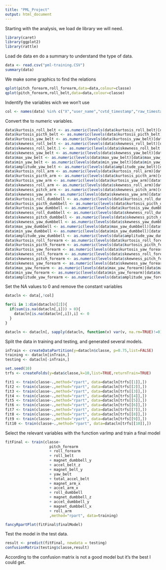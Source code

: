 ```yaml
---
title: "PML_Project"
output: html_document
---
```


Starting with the analysis, we load de library we will need.

```r
library(caret)
library(ggplot2)
library(rattle)
```

Load de data en do a summary to understand the type of data.

```r
data <- read.csv("pml-training.CSV")
summary(data)
```

We make some graphics to find the relations

```r
qplot(pitch_forearm,roll_forearm,data=data,colour=classe)
qplot(pitch_forearm,roll_belt,data=data,colour=classe)
```

Indentify the variables wich we won't use
```r
col <- names(data) %in% c("X","user_name","cvtd_timestamp","raw_timestamp_part_1","raw_timestamp_part_2","num_window")
```

Convert the to numeric variables.
```r
data$kurtosis_roll_belt <- as.numeric(levels(data$kurtosis_roll_belt)[data$kurtosis_roll_belt])
data$kurtosis_picth_belt <- as.numeric(levels(data$kurtosis_picth_belt)[data$kurtosis_picth_belt])
data$kurtosis_yaw_belt <- as.numeric(levels(data$kurtosis_yaw_belt)[data$kurtosis_yaw_belt])
data$skewness_roll_belt <- as.numeric(levels(data$skewness_roll_belt)[data$skewness_roll_belt])
data$skewness_roll_belt.1 <- as.numeric(levels(data$skewness_roll_belt.1)[data$skewness_roll_belt.1])
data$skewness_yaw_belt <- as.numeric(levels(data$skewness_yaw_belt)[data$skewness_yaw_belt])
data$max_yaw_belt <- as.numeric(levels(data$max_yaw_belt)[data$max_yaw_belt])
data$min_yaw_belt <- as.numeric(levels(data$min_yaw_belt)[data$min_yaw_belt])
data$amplitude_yaw_belt <- as.numeric(levels(data$amplitude_yaw_belt)[data$amplitude_yaw_belt])
data$kurtosis_roll_arm <- as.numeric(levels(data$kurtosis_roll_arm)[data$kurtosis_roll_arm])
data$kurtosis_picth_arm <- as.numeric(levels(data$kurtosis_picth_arm)[data$kurtosis_picth_arm])
data$kurtosis_yaw_arm <- as.numeric(levels(data$kurtosis_yaw_arm)[data$kurtosis_yaw_arm])
data$skewness_roll_arm <- as.numeric(levels(data$skewness_roll_arm)[data$skewness_roll_arm])
data$skewness_pitch_arm <- as.numeric(levels(data$skewness_pitch_arm)[data$skewness_pitch_arm])
data$skewness_yaw_arm <- as.numeric(levels(data$skewness_yaw_arm)[data$skewness_yaw_arm])
data$kurtosis_roll_dumbbell <- as.numeric(levels(data$kurtosis_roll_dumbbell)[data$kurtosis_roll_dumbbell])
data$kurtosis_picth_dumbbell <- as.numeric(levels(data$kurtosis_picth_dumbbell)[data$kurtosis_picth_dumbbell])
data$kurtosis_yaw_dumbbell <- as.numeric(levels(data$kurtosis_yaw_dumbbell)[data$kurtosis_yaw_dumbbell])
data$skewness_roll_dumbbell <- as.numeric(levels(data$skewness_roll_dumbbell)[data$skewness_roll_dumbbell])
data$skewness_pitch_dumbbell <- as.numeric(levels(data$skewness_pitch_dumbbell)[data$skewness_pitch_dumbbell])
data$skewness_yaw_dumbbell <- as.numeric(levels(data$skewness_yaw_dumbbell)[data$skewness_yaw_dumbbell])
data$max_yaw_dumbbell <- as.numeric(levels(data$max_yaw_dumbbell)[data$max_yaw_dumbbell])
data$min_yaw_dumbbell <- as.numeric(levels(data$min_yaw_dumbbell)[data$min_yaw_dumbbell])
data$amplitude_yaw_dumbbell <- as.numeric(levels(data$amplitude_yaw_dumbbell)[data$amplitude_yaw_dumbbell])
data$kurtosis_roll_forearm <- as.numeric(levels(data$kurtosis_roll_forearm)[data$kurtosis_roll_forearm])
data$kurtosis_picth_forearm <- as.numeric(levels(data$kurtosis_picth_forearm)[data$kurtosis_picth_forearm])
data$kurtosis_yaw_forearm <- as.numeric(levels(data$kurtosis_yaw_forearm)[data$kurtosis_yaw_forearm])
data$skewness_roll_forearm <- as.numeric(levels(data$skewness_roll_forearm)[data$skewness_roll_forearm])
data$skewness_pitch_forearm <- as.numeric(levels(data$skewness_pitch_forearm)[data$skewness_pitch_forearm])
data$skewness_yaw_forearm <- as.numeric(levels(data$skewness_yaw_forearm)[data$skewness_yaw_forearm])
data$max_yaw_forearm <- as.numeric(levels(data$max_yaw_forearm)[data$max_yaw_forearm])
data$min_yaw_forearm <- as.numeric(levels(data$min_yaw_forearm)[data$min_yaw_forearm])
data$amplitude_yaw_forearm <- as.numeric(levels(data$amplitude_yaw_forearm)[data$amplitude_yaw_forearm])

```

Set the NA values to 0 and remove the constant variables
```r
datacln <- data[,!col]

for(i in 1:dim(datacln)[2]){
  if(sum(is.na(datacln[,i])) > 0){
    datacln[is.na(datacln[,i]),i] <- 0
  }
}

datacln <- datacln[, sapply(datacln, function(v) var(v, na.rm=TRUE)!=0)]

```

Split the data in training and testing, and generated several models.

```r
inTrain <- createDataPartition(y=datacln$classe, p=0.75,list=FALSE)
training <- datacln[inTrain,]
testing <- datacln[-inTrain,]

set.seed(10)
trfs <- createFolds(y=data$classe,k=10,list=TRUE,returnTrain=TRUE)

fit1 <- train(classe~.,method="rpart", data=datacln[trfs[[1]],])
fit2 <- train(classe~.,method="rpart", data=datacln[trfs[[2]],])
fit3 <- train(classe~.,method="rpart", data=datacln[trfs[[3]],])
fit4 <- train(classe~.,method="rpart", data=datacln[trfs[[4]],])
fit5 <- train(classe~.,method="rpart", data=datacln[trfs[[5]],])
fit6 <- train(classe~.,method="rpart", data=datacln[trfs[[6]],])
fit7 <- train(classe~.,method="rpart", data=datacln[trfs[[7]],])
fit8 <- train(classe~.,method="rpart", data=datacln[trfs[[8]],])
fit9 <- train(classe~.,method="rpart", data=datacln[trfs[[9]],])
fit10 <- train(classe~.,method="rpart", data=datacln[trfs[[10]],])
```

Select the relevant variables with the function varImp and train a final model
```r
fitFinal <- train(classe~
                    pitch_forearm
                    + roll_forearm
                    + roll_belt
                    + magnet_dumbbell_y
                    + accel_belt_z
                    + magnet_belt_y
                    + yaw_belt
                    + total_accel_belt
                    + magnet_arm_x
                    + accel_arm_x
                    + roll_dumbbell
                    + magnet_dumbbell_z
                    + accel_dumbbell_y
                    + magnet_dumbbell_x
                    + roll_arm
                    ,method="rpart", data=training)

fancyRpartPlot(fitFinal$finalModel)
```

Test the model in the test data.

```r
result <- predict(fitFinal, newdata = testing)
confusionMatrix(testing$classe,result)
```

According to the confusion matrix is not a good model but it's the best I could get.
